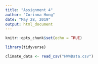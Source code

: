 ```yaml
---
title: "Assignment 4"
author: "Corinna Hong"
date: "May 28, 2019"
output: html_document
---
```


```r
knitr::opts_chunk$set(echo = TRUE)
```

```r

library(tidyverse)

```

```r

climate_data <- read_csv("HW4Data.csv")

```


